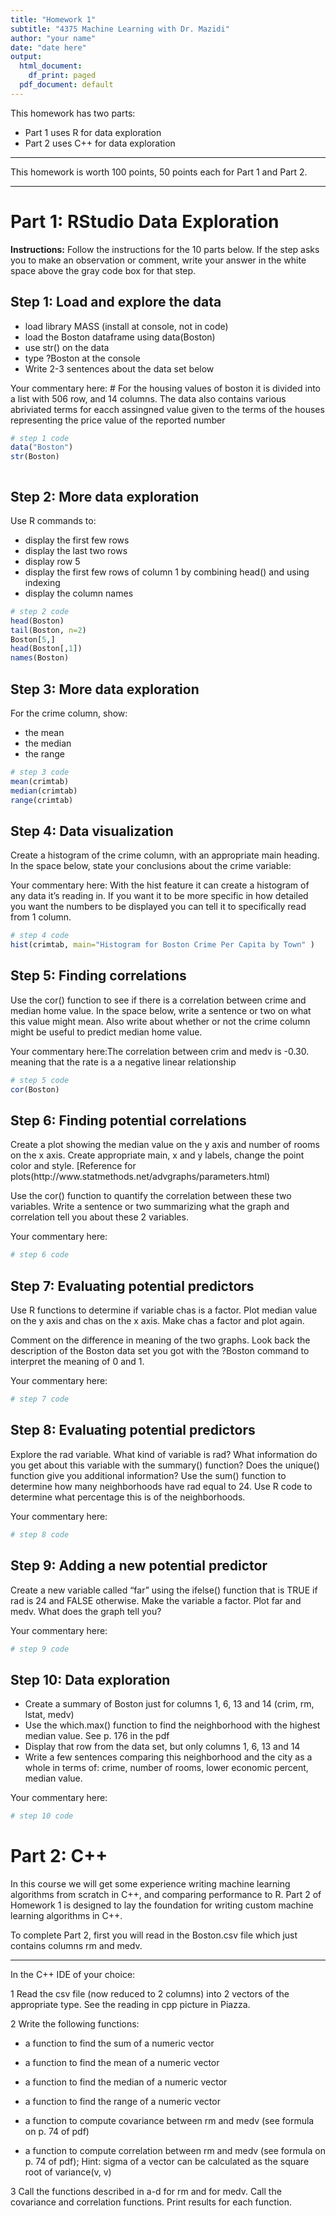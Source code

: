 ---
title: "Homework 1"
subtitle: "4375 Machine Learning with Dr. Mazidi"
author: "your name"
date: "date here"
output:
  html_document:
    df_print: paged
  pdf_document: default
---

This homework has two parts:

* Part 1 uses R for data exploration
* Part 2 uses C++ for data exploration

---

This homework is worth 100 points, 50 points each for Part 1 and Part 2. 

---

# Part 1: RStudio Data Exploration

**Instructions:** Follow the instructions for the 10 parts below. If the step asks you to make an observation or comment, write your answer in the white space above the gray code box for that step. 

## Step 1: Load and explore the data

* load library MASS (install at console, not in code)
* load the Boston dataframe using data(Boston)
* use str() on the data
* type ?Boston at the console
* Write 2-3 sentences about the data set below

Your commentary here:
# For the housing values of boston it is divided into a list with 506 row, and 14 columns. The data also contains various abriviated terms for eacch assingned value given to the terms of the houses representing the price value of the reported number  


```{r}
# step 1 code
data("Boston")
str(Boston)



```

## Step 2: More data exploration

Use R commands to:

* display the first few rows
* display the last two rows
* display row 5
* display the first few rows of column 1 by combining head() and using indexing
* display the column names

```{r}
# step 2 code
head(Boston)
tail(Boston, n=2)
Boston[5,]
head(Boston[,1])
names(Boston)
```

## Step 3: More data exploration

For the crime column, show:

* the mean
* the median
* the range

```{r}
# step 3 code
mean(crimtab)
median(crimtab)
range(crimtab)

```

## Step 4: Data visualization

Create a histogram of the crime column, with an appropriate main heading. In the space below, state your conclusions about the crime variable:

Your commentary here:
With the hist feature it can create a histogram of any data it's reading in. If you want it to be more specific in how detailed you want the numbers to be displayed you can tell it to specifically read from 1 column.   


```{r}
# step 4 code
hist(crimtab, main="Histogram for Boston Crime Per Capita by Town" )

```

## Step 5: Finding correlations

Use the cor() function to see if there is a correlation between crime and median home value. In the space below, write a sentence or two on what this value might mean. Also write about whether or not the crime column might be useful to predict median home value.

Your commentary here:The correlation between crim and medv is -0.30. meaning that the rate is a a negative linear relationship 

```{r}
# step 5 code
cor(Boston)
```

## Step 6: Finding potential correlations

Create a plot showing the median value on the y axis and number of rooms on the x axis. Create appropriate main, x and y labels, change the point color and style. [Reference for plots(http://www.statmethods.net/advgraphs/parameters.html) 

Use the cor() function to quantify the correlation between these two variables. Write a sentence or two summarizing what the graph and correlation tell you about these 2 variables.

Your commentary here:

```{r}
# step 6 code
```

## Step 7: Evaluating potential predictors

Use R functions to determine if variable chas is a factor. Plot median value on the y axis and chas on the x axis. Make chas a factor and plot again.

Comment on the difference in meaning of the two graphs. Look back the description of the Boston data set you got with the ?Boston command to interpret the meaning of 0 and 1.  

Your commentary here:


```{r}
# step 7 code
```

## Step 8: Evaluating potential predictors

Explore the rad variable. What kind of variable is rad? What information do you get about this variable with the summary() function? Does the unique() function give you additional information? Use the sum() function to determine how many neighborhoods have rad equal to 24. Use R code to determine what percentage this is of the neighborhoods.

Your commentary here:


```{r}
# step 8 code

```

## Step 9: Adding a new potential predictor

Create a new variable called “far” using the ifelse() function that is TRUE if rad is 24 and FALSE otherwise. Make the variable a factor. Plot far and medv. What does the graph tell you? 

Your commentary here:


```{r}
# step 9 code

```

## Step 10: Data exploration

* Create a summary of Boston just for columns 1, 6, 13 and 14 (crim, rm, lstat, medv)
* Use the which.max() function to find the neighborhood with the highest median value. See p. 176 in the pdf
* Display that row from the data set, but only columns 1, 6, 13 and 14
* Write a few sentences comparing this neighborhood and the city as a whole in terms of: crime, number of rooms, lower economic percent, median value.

Your commentary here:


```{r}
# step 10 code
```

# Part 2: C++

In this course we will get some experience writing machine learning algorithms from scratch in C++, and comparing performance to R. Part 2 of Homework 1 is designed to lay the foundation for writing custom machine learning algorithms in C++. 
	
To complete Part 2, first you will read in the Boston.csv file which just contains columns rm and medv. 
	
--- 

In the C++ IDE of your choice:
	
1	Read the csv file (now reduced to 2 columns) into 2 vectors of the appropriate type. See the reading in cpp picture in Piazza. 

2	Write the following functions: 

*	a function to find the sum of a numeric vector

*	a function to find the mean of a numeric vector

*	a function to find the median of a numeric vector

*	a function to find the range of a numeric vector

*	a function to compute covariance between rm and medv (see formula on p. 74 of pdf)

*	a function to compute correlation between rm and medv (see formula on p. 74 of pdf); Hint: sigma of a vector can be calculated as the square root of variance(v, v)

3	Call the functions described in a-d for rm and for medv. Call the covariance and correlation functions. Print results for each function.







